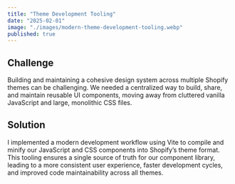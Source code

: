 ```yaml
---
title: "Theme Development Tooling"
date: "2025-02-01"
image: "./images/modern-theme-development-tooling.webp"
published: true
---
```


## Challenge

Building and maintaining a cohesive design system across multiple Shopify themes can be challenging. We needed a centralized way to build, share, and maintain reusable UI components, moving away from cluttered vanilla JavaScript and large, monolithic CSS files.

## Solution

I implemented a modern development workflow using Vite to compile and minify our JavaScript and CSS components into Shopify’s theme format. This tooling ensures a single source of truth for our component library, leading to a more consistent user experience, faster development cycles, and improved code maintainability across all themes.

